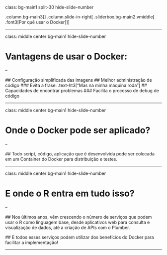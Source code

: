 class: bg-main1 split-30 hide-slide-number

.column.bg-main3[
]
.column.slide-in-right[
.sliderbox.bg-main2.vmiddle[
.font3[Por quê usar o Docker]
]]

---

class: middle center bg-main1 hide-slide-number

# Vantagens de usar o Docker:

--

  ## Configuração simplificada das imagens
  ## Melhor administração de código
  ### Evita a frase: .text-ht3["Mas na minha máquina roda"]
  ## Capacidades de encontrar problemas
  ### Facilita o processo de debug de código
        
---

class: middle center bg-main1 hide-slide-number

# Onde o Docker pode ser aplicado?

--
  
  ## Todo script, código, aplicação que é desenvolvida pode ser colocada em um Container do Docker para distribuição e testes.
  
---

class: middle center bg-main1 hide-slide-number

# E onde o R entra em tudo isso?

--
  
  ## Nos últimos anos, vêm crescendo o número de serviços que podem usar o R como linguagem base, desde aplicativos web para consulta e visualização de dados, até a criação de APIs com o Plumber.
  
  ## E todos esses serviços podem utilizar dos benefícios do Docker para facilitar a implementação!
  
---